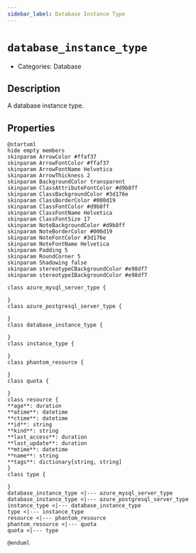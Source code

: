 ```yaml
---
sidebar_label: Database Instance Type
---
```


# `database_instance_type`

- Categories: Database



## Description
A database instance type.

## Properties
<ZoomPanPinch>

```kroki imgType="plantuml" imgAlt="Diagram of Database Instance Type data model"
@startuml
hide empty members
skinparam ArrowColor #ffaf37
skinparam ArrowFontColor #ffaf37
skinparam ArrowFontName Helvetica
skinparam ArrowThickness 2
skinparam BackgroundColor transparent
skinparam ClassAttributeFontColor #d9b8ff
skinparam ClassBackgroundColor #3d176e
skinparam ClassBorderColor #000d19
skinparam ClassFontColor #d9b8ff
skinparam ClassFontName Helvetica
skinparam ClassFontSize 17
skinparam NoteBackgroundColor #d9b8ff
skinparam NoteBorderColor #000d19
skinparam NoteFontColor #3d176e
skinparam NoteFontName Helvetica
skinparam Padding 5
skinparam RoundCorner 5
skinparam Shadowing false
skinparam stereotypeCBackgroundColor #e98df7
skinparam stereotypeIBackgroundColor #e98df7

class azure_mysql_server_type {

}
class azure_postgresql_server_type {

}
class database_instance_type {

}
class instance_type {

}
class phantom_resource {

}
class quota {

}
class resource {
**age**: duration
**atime**: datetime
**ctime**: datetime
**id**: string
**kind**: string
**last_access**: duration
**last_update**: duration
**mtime**: datetime
**name**: string
**tags**: dictionary[string, string]
}
class type {

}
database_instance_type <|--- azure_mysql_server_type
database_instance_type <|--- azure_postgresql_server_type
instance_type <|--- database_instance_type
type <|--- instance_type
resource <|--- phantom_resource
phantom_resource <|--- quota
quota <|--- type

@enduml
```

</ZoomPanPinch>




